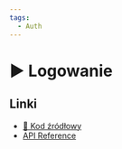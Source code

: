 ```yaml
---
tags:
  - Auth
---
```



# ▶️ Logowanie

<YouTubePlayer videoId="5GkyuOv7Uxs" />

## Linki

- [💾 Kod źródłowy](https://github.com/codisity/simple-auth/tree/fefec210f7583167304eb1a41ba1c3d56d2fd5c7)
- [API Reference](https://www.prisma.io/docs/reference/api-reference)
